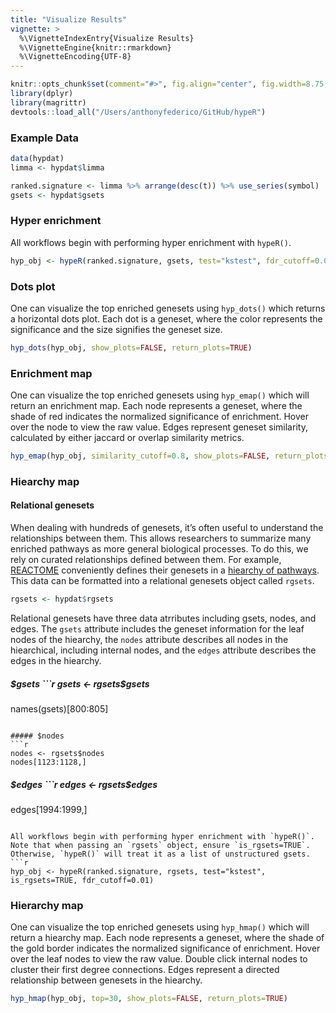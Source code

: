 ```yaml
---
title: "Visualize Results"
vignette: >
  %\VignetteIndexEntry{Visualize Results}
  %\VignetteEngine{knitr::rmarkdown}
  %\VignetteEncoding{UTF-8}
---
```


```r
knitr::opts_chunk$set(comment="#>", fig.align="center", fig.width=8.75, cache=FALSE)
library(dplyr)
library(magrittr)
devtools::load_all("/Users/anthonyfederico/GitHub/hypeR")
```

### Example Data
```r

data(hypdat)
limma <- hypdat$limma

ranked.signature <- limma %>% arrange(desc(t)) %>% use_series(symbol)
gsets <- hypdat$gsets

```

### Hyper enrichment
All workflows begin with performing hyper enrichment with `hypeR()`.
```r

hyp_obj <- hypeR(ranked.signature, gsets, test="kstest", fdr_cutoff=0.01)

```

### Dots plot
One can visualize the top enriched genesets using `hyp_dots()` which returns a horizontal dots plot. Each dot is a geneset, where the color represents the significance and the size signifies the geneset size.
```r

hyp_dots(hyp_obj, show_plots=FALSE, return_plots=TRUE)

```

### Enrichment map
One can visualize the top enriched genesets using `hyp_emap()` which will return an enrichment map. Each node represents a geneset, where the shade of red indicates the normalized significance of enrichment. Hover over the node to view the raw value. Edges represent geneset similarity, calculated by either jaccard or overlap similarity metrics.
```r

hyp_emap(hyp_obj, similarity_cutoff=0.8, show_plots=FALSE, return_plots=TRUE)

```

### Hiearchy map
#### Relational genesets
When dealing with hundreds of genesets, it's often useful to understand the relationships between them. This allows researchers to summarize many enriched pathways as more general biological processes. To do this, we rely on curated relationships defined between them. For example, [REACTOME](https://reactome.org/) conveniently defines their genesets in a [hiearchy of pathways](https://reactome.org/PathwayBrowser/). This data can be formatted into a relational genesets object called `rgsets`.
```r

rgsets <- hypdat$rgsets

```

Relational genesets have three data atrributes including gsets, nodes, and edges. The `gsets` attribute includes the geneset information for the leaf nodes of the hiearchy, the `nodes` attribute describes all nodes in the hiearchical, including internal nodes, and the `edges` attribute describes the edges in the hiearchy.

##### $gsets
```r

gsets <- rgsets$gsets
names(gsets)[800:805]

```

##### $nodes
```r

nodes <- rgsets$nodes
nodes[1123:1128,]

```

##### $edges
```r

edges <- rgsets$edges
edges[1994:1999,]

```

All workflows begin with performing hyper enrichment with `hypeR()`. Note that when passing an `rgsets` object, ensure `is_rgsets=TRUE`. Otherwise, `hypeR()` will treat it as a list of unstructured gsets. 
```r

hyp_obj <- hypeR(ranked.signature, rgsets, test="kstest", is_rgsets=TRUE, fdr_cutoff=0.01)

```

### Hierarchy map
One can visualize the top enriched genesets using `hyp_hmap()` which will return a hiearchy map. Each node represents a geneset, where the shade of the gold border indicates the normalized significance of enrichment. Hover over the leaf nodes to view the raw value. Double click internal nodes to cluster their first degree connections. Edges represent a directed relationship between genesets in the hiearchy.
```r

hyp_hmap(hyp_obj, top=30, show_plots=FALSE, return_plots=TRUE)

```
